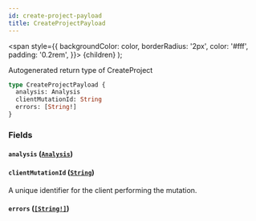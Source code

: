 ```yaml
---
id: create-project-payload
title: CreateProjectPayload
---
```


<span
style={{
      backgroundColor: color,
      borderRadius: '2px',
      color: '#fff',
      padding: '0.2rem',
    }}>
{children}
</span>
);

Autogenerated return type of CreateProject

```graphql
type CreateProjectPayload {
  analysis: Analysis
  clientMutationId: String
  errors: [String!]
}
```

### Fields

#### `analysis` ([`Analysis`](/api/objects/analysis))

#### `clientMutationId` ([`String`](/api/scalars/string))

A unique identifier for the client performing the mutation.

#### `errors` ([`[String!]`](/api/scalars/string))
